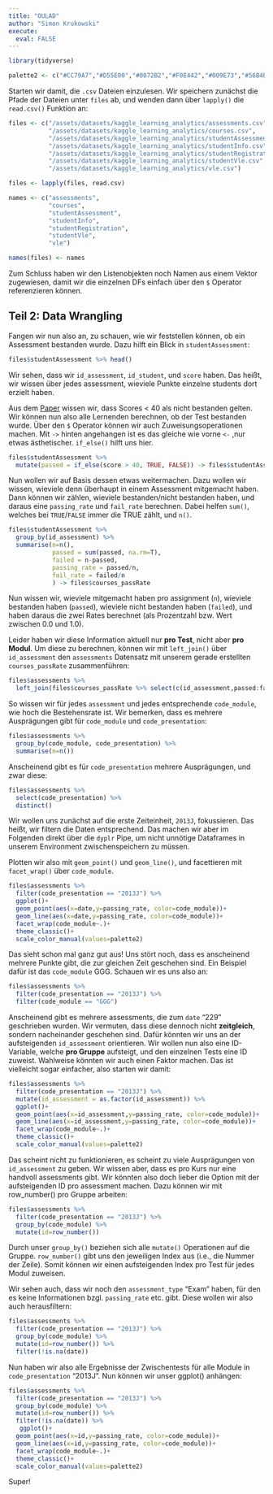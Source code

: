 ```yaml
---
title: "OULAD"
author: "Simon Krukowski"
execute: 
  eval: FALSE
---
```


```r
library(tidyverse)

palette2 <- c("#CC79A7","#D55E00","#0072B2","#F0E442","#009E73","#56B4E9","#E69F00","#000000")
```

Starten wir damit, die `.csv` Dateien einzulesen. Wir speichern zunächst die Pfade der Dateien unter `files` ab, und wenden dann über `lapply()` die `read.csv()` Funktion an:

```r
files <- c("/assets/datasets/kaggle_learning_analytics/assessments.csv",
           "/assets/datasets/kaggle_learning_analytics/courses.csv",
           "/assets/datasets/kaggle_learning_analytics/studentAssessment.csv",
           "/assets/datasets/kaggle_learning_analytics/studentInfo.csv",
           "/assets/datasets/kaggle_learning_analytics/studentRegistration.csv",
           "/assets/datasets/kaggle_learning_analytics/studentVle.csv",
           "/assets/datasets/kaggle_learning_analytics/vle.csv")

files <- lapply(files, read.csv)

names <- c("assessments",
           "courses",
           "studentAssessment",
           "studentInfo",
           "studentRegistration",
           "studentVle",
           "vle")

names(files) <- names
```

Zum Schluss haben wir den Listenobjekten noch Namen aus einem Vektor zugewiesen, damit wir die einzelnen DFs einfach über den `$` Operator referenzieren können.

## Teil 2: Data Wrangling

Fangen wir nun also an, zu schauen, wie wir feststellen können, ob ein Assessment bestanden wurde. Dazu hilft ein Blick in `studentAssessment`:

```r
files$studentAssessment %>% head()
```

Wir sehen, dass wir `id_assessment`, `id_student`, und `score` haben. Das heißt, wir wissen über jedes assessment, wieviele Punkte einzelne students dort erzielt haben.

Aus dem [Paper](https://www.nature.com/articles/sdata2017171) wissen wir, dass Scores \< 40 als nicht bestanden gelten. Wir können nun also alle Lernenden berechnen, ob der Test bestanden wurde. Über den `$` Operator können wir auch Zuweisungsoperationen machen. Mit `->` hinten angehangen ist es das gleiche wie vorne `<-` ,nur etwas ästhetischer. `if_else()` hilft uns hier.

```r
files$studentAssessment %>% 
  mutate(passed = if_else(score > 40, TRUE, FALSE)) -> files$studentAssessment
```

Nun wollen wir auf Basis dessen etwas weitermachen. Dazu wollen wir wissen, wieviele denn überhaupt in einem Assessment mitgemacht haben. Dann können wir zählen, wieviele bestanden/nicht bestanden haben, und daraus eine `passing_rate` und `fail_rate` berechnen. Dabei helfen `sum()`, welches bei `TRUE`/`FALSE` immer die TRUE zählt, und `n()`.

```r
files$studentAssessment %>% 
  group_by(id_assessment) %>% 
  summarise(n=n(),
            passed = sum(passed, na.rm=T),
            failed = n-passed,
            passing_rate = passed/n,
            fail_rate = failed/n
            ) -> files$courses_passRate
```

Nun wissen wir, wieviele mitgemacht haben pro assignment (`n`), wieviele bestanden haben (`passed`), wieviele nicht bestanden haben (`failed`), und haben daraus die zwei Rates berechnet (als Prozentzahl bzw. Wert zwischen 0.0 und 1.0).

Leider haben wir diese Information aktuell nur **pro Test**, nicht aber **pro Modul**. Um diese zu berechnen, können wir mit `left_join()` über `id_assessment` den `assessments` Datensatz mit unserem gerade erstellten `courses_passRate` zusammenführen:

```r
files$assessments %>% 
  left_join(files$courses_passRate %>% select(c(id_assessment,passed:fail_rate)), by="id_assessment") -> files$assessments
```

So wissen wir für jedes `assessment` und jedes entsprechende `code_module`, wie hoch die Bestehensrate ist. Wir bemerken, dass es mehrere Ausprägungen gibt für `code_module` und `code_presentation`:

```r
files$assessments %>% 
  group_by(code_module, code_presentation) %>% 
  summarise(n=n())
```

Anscheinend gibt es für `code_presentation` mehrere Ausprägungen, und zwar diese:

```r
files$assessments %>% 
  select(code_presentation) %>% 
  distinct()
```

Wir wollen uns zunächst auf die erste Zeiteinheit, `2013J`, fokussieren. Das heißt, wir filtern die Daten entsprechend. Das machen wir aber im Folgenden direkt über die `dyplr` Pipe, um nicht unnötige Dataframes in unserem Environment zwischenspeichern zu müssen.

Plotten wir also mit `geom_point()` und `geom_line()`, und facettieren mit `facet_wrap()` über `code_module`.

```r
files$assessments %>% 
  filter(code_presentation == "2013J") %>% 
  ggplot()+
  geom_point(aes(x=date,y=passing_rate, color=code_module))+
  geom_line(aes(x=date,y=passing_rate, color=code_module))+
  facet_wrap(code_module~.)+
  theme_classic()+
  scale_color_manual(values=palette2)
```

Das sieht schon mal ganz gut aus! Uns stört noch, dass es anscheinend mehrere Punkte gibt, die zur gleichen Zeit geschehen sind. Ein Beispiel dafür ist das `code_module` GGG. Schauen wir es uns also an:

```r
files$assessments %>% 
  filter(code_presentation == "2013J") %>% 
  filter(code_module == "GGG")
```

Anscheinend gibt es mehrere assessments, die zum `date` "229" geschrieben wurden. Wir vermuten, dass diese dennoch nicht **zeitgleich**, sondern nacheinander geschehen sind. Dafür könnten wir uns an der aufsteigenden `id_assessment` orientieren. Wir wollen nun also eine ID-Variable, welche **pro Gruppe** aufsteigt, und den einzelnen Tests eine ID zuweist. Wahlweise könnten wir auch einen Faktor machen. Das ist vielleicht sogar einfacher, also starten wir damit:

```r
files$assessments %>% 
  filter(code_presentation == "2013J") %>% 
  mutate(id_assessment = as.factor(id_assessment)) %>% 
  ggplot()+
  geom_point(aes(x=id_assessment,y=passing_rate, color=code_module))+
  geom_line(aes(x=id_assessment,y=passing_rate, color=code_module))+
  facet_wrap(code_module~.)+
  theme_classic()+
  scale_color_manual(values=palette2)
```

Das scheint nicht zu funktionieren, es scheint zu viele Ausprägungen von `id_assessment` zu geben. Wir wissen aber, dass es pro Kurs nur eine handvoll assessments gibt. Wir könnten also doch lieber die Option mit der aufsteigenden ID pro assessment machen. Dazu können wir mit row_number() pro Gruppe arbeiten:

```r
files$assessments %>% 
  filter(code_presentation == "2013J") %>% 
  group_by(code_module) %>% 
  mutate(id=row_number())
```

Durch unser `group_by()` beziehen sich alle `mutate()` Operationen auf die Gruppe. `row_number()` gibt uns den jeweiligen Index aus (i.e., die Nummer der Zeile). Somit können wir einen aufsteigenden Index pro Test für jedes Modul zuweisen.

Wir sehen auch, dass wir noch den `assessment_type` "Exam" haben, für den es keine Informationen bzgl. `passing_rate` etc. gibt. Diese wollen wir also auch herausfiltern:

```r
files$assessments %>% 
  filter(code_presentation == "2013J") %>% 
  group_by(code_module) %>% 
  mutate(id=row_number()) %>% 
  filter(!is.na(date))
```

Nun haben wir also alle Ergebnisse der Zwischentests für alle Module in `code_presentation` "2013J". Nun können wir unser ggplot() anhängen:

```r
files$assessments %>% 
  filter(code_presentation == "2013J") %>% 
  group_by(code_module) %>% 
  mutate(id=row_number()) %>% 
  filter(!is.na(date)) %>% 
   ggplot()+
  geom_point(aes(x=id,y=passing_rate, color=code_module))+
  geom_line(aes(x=id,y=passing_rate, color=code_module))+
  facet_wrap(code_module~.)+
  theme_classic()+
  scale_color_manual(values=palette2)
```

Super!
